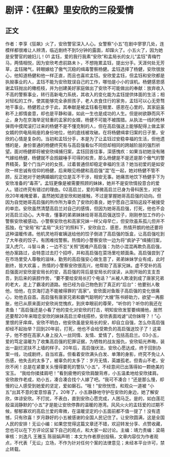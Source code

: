 # 剧评：《狂飙》里安欣的三段爱情
## 正文
作者：李享《狂飙》火了，安欣警官深入人心。女警察“小五”在剧中寥寥几处，连模样都很难让人辨清，临近剧终不到5分钟的露面，却蹿火了。小五火了，因为她是安警官的媳妇儿！01 孟钰，爱的我行我素“安欣”和孟局长的女儿“孟钰”青梅竹马，两情相悦，因为安欣考虑前路未卜，不想拖累孟钰，提出分手。天涯何处无芳草，孟钰赌气，转眼嫁给了傲气沉稳的缉毒警察杨健。孟钰选择了杨健，安欣很放心，他知道杨健和他一样正直，而且也喜欢孟钰。安欣爱孟钰，但孟钰和安欣都是执拗事业的人，孟钰不能为安欣耽误自己的工作，哪怕是小小的误机。杨健感恩感谢孟钰抛出的橄榄枝，并为创建美好家庭做出了安欣不可能做出的奉献：放弃收入不高的警察事业，转行高新电力系统，其收入的变化能为孟钰提供体面的生活；相对轻松的工作，使其能够完全承担孩子，老人衣食住行的家务，孟钰可以心无旁骛地干事业。杨健若止步于此，其奉献是被孟钰看在眼里、感恩在心里的，其家庭虽称不上郎情妾意，却也是平静和谐，如此一生也是成功的人生。但是树欲静而风不止，身为在京海举足轻重的孟家的女婿，杨健不可能不被围猎。从执法一线的枪林弹雨中摸爬滚打过来的杨健不是不懂克制的人，但在高启强送上能够配得上做孟家女婿的供电局局座的身份地位，他的底线被攻破。在将杨健缉拿归案的日子里，安欣的心情是复杂的。当初和孟钰分手，本是为了让孟钰过安稳幸福的生活，但他遗憾的是，身份普通的杨健终究有与高启强看似不同但却相同的跨越阶层的强烈祈望。面对杨健即将被安欣缉捕归案，孟钰回首往事，深感愧疚：如果当初她没有赌气嫁给杨健，杨健就不会觊觎唾手可得的权贵，那么杨健是不是还是那个傲气的警界精英，娶个门当户对的女孩，过着普通但却稳定幸福的生活？她当初爱的是如安欣一样忠诚有信仰的杨健，后来眼见杨健和高启强“混”在一起，她对杨健不管不顾，反正她对于她俩婚姻的定位是互不干涉，相安无事。她痛苦地饮下杨健手下为安欣准备的“毒茶”。孟钰更像是被需要照顾的妹妹，她并不是安欣情投意合的爱人。错过终究有错过的理由。02高启兰，爱的卑微高启兰已身为骨科医生，对安欣20年难掩爱慕，虽然她知道安欣和她接触，不过是掌握她哥高启强的动向。但因为自觉她哥高启强的所作所为辜负了安欣的善良，她宁愿自己深陷这段不被接受的单恋。安欣虽然清楚高启兰对自己的感情，但因为她哥高启强，打死，他也不会对高启兰动心。大年夜，懂事的弟弟妹妹给哥哥高启强送饺子，刚刚参加工作的小警察安欣被感动。小警察安欣也和高家兄妹一样父母早亡，但安欣虽系孤儿但并不孤独，在“安局”和“孟局”“夫妇”的照料下，安欣自立、感恩，热情开朗的他还要将这种温暖传递。他机灵地将崔姨送给他的饺子倒进了高启强的饭盒，让高启强吃到了大年夜的饺子。有困难找警察。热情的小警察安欣一边为将“疯驴子”缉捕归案，深入虎穴，斗智斗勇；一边不忘“关照”困难户高启强：为防小混混再欺负高启强，他办案路过，会特意过去打个招呼，并和高启强在菜场里吃顿面条。高启强尝到了在市场里受人尊敬的滋味，勤劳的高启强安心做生意了，弟弟妹妹学业有成，此时剧终，皆大欢喜 。热情的小警察安欣很高兴，他帮助了高家兄妹。虚不受补的高启强面对安欣是安局长的安，高启强的背后是安局长的误读，从刚开始的支支吾吾，到后来的装腔作势，“要不要给安局长打个电话？”从被人欺凌到成了唐家兄弟的老大，走上了霸凌的道路。他已经为自己物色到了真正的“后台”：他要别人敬他，怕他，在京海打造不能被得罪的“高家”。安欣面对鱼贩子高启强的变化很痛心，劝他去自首。高启强有唐家兄弟和霸气聪明的“大嫂”陈书婷助力，欲望一再膨胀，他已从原来面对安欣尚觉愧疚，到庆幸眼前的尊荣，“听你的？听你的我还在卖鱼！”高启强还是小看了他的变化对安欣的打击，明知安欣发誓要缉捕他，居然还要帮20年来暗恋安欣的妹妹高启兰牵线搭桥，安欣表面戏谑“试你妹呀？！”心里恨的牙痒痒。安欣不明白，他安欣虽是安局长的安，却自立自强，怎么你高启强却经不起抬举？回到20年前，打死，他也不会给受欺负的高启强送饺子了！这辈子，他不想在高家人身上投入一丝同情、友情、爱情了，包括高启兰。03小五，爱的笃定温暖为了收集高启强的犯罪证据，为牺牲的战友报仇，安欣韬光养晦，装出一副烂泥扶不上墙的样子。20年后，高启强伏法，安欣心愿达成，终于回到办案一线，功成剧终，自当欢喜。但看着安欣满头白发、单薄的身影，终究不免让人伤感，他失去的太多了，被辜负的太多了：岁月无情，英雄孤老。但青山不老，安欣不闲！总是在紧要关头慢得要死的警队“小五”，不经意间已出落得如一颗绝美的宝玉。 “我给你揉揉肩吧！”看到疲倦的安欣肩酸背疼，小五温柔地给安欣揉肩。安欣故作老成，劝小五，凑合凑合找个人嫁了吧。“我可不凑合！”还是那么慢，却慢的让人感受到她爱的坚定，爱如磐石。“哦！”安欣恍悟，和观众一道被 “小五”出其不意的爱意惊喜了。20年了，小五静静地守护在安欣的身边，她了解安欣，体谅安欣。不打扰，不表白，直到安欣心愿完成，人困马乏。是的，如白莲花般温润静默的“小五”才是能让安欣停靠的温暖的港湾。风风火火的孟钰爱的过期不候，郁郁寡欢的高启兰爱的卑微，在温暖坚定的小五面前都不值一提了！没有遗憾，只有欣喜！岁月静好的小五被感谢的全国人民记住了。让安欣圆满，这是全国人民的安排！无讼小编：如果您觉得这篇文章还不错，欢迎转发分享、点赞收藏，您也可以在下方评论区留下自己的观点，和大家一起讨论。主编：靖力责编：梁萌审核：刘逸凡 王雅玉 陈丽娟声明：本文为作者原创投稿，文章内容仅为作者观点，不代表「无讼」立场，不作为针对任何个案的法律意见；未经本平台许可，禁止转载。